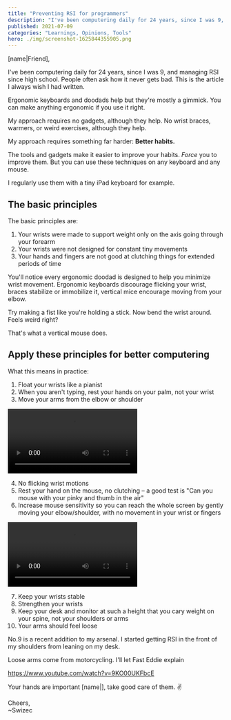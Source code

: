 ```yaml
---
title: "Preventing RSI for programmers"
description: "I've been computering daily for 24 years, since I was 9, and managing RSI since high school. People often ask how it never gets bad. This is the article I always wish I had written."
published: 2021-07-09
categories: "Learnings, Opinions, Tools"
hero: ./img/screenshot-1625844355905.png
---
```


[name|Friend],

I've been computering daily for 24 years, since I was 9, and managing RSI since high school. People often ask how it never gets bad. This is the article I always wish I had written.

Ergonomic keyboards and doodads help but they're mostly a gimmick. You can make anything ergonomic if you use it right.

My approach requires no gadgets, although they help. No wrist braces, warmers, or weird exercises, although they help.

My approach requires something far harder: **Better habits.**

The tools and gadgets make it easier to improve your habits. _Force_ you to improve them. But you can use these techniques on any keyboard and any mouse.

I regularly use them with a tiny iPad keyboard for example.

## The basic principles

The basic principles are:

1. Your wrists were made to support weight only on the axis going through your forearm
2. Your wrists were not designed for constant tiny movements
3. Your hands and fingers are not good at clutching things for extended periods of time

You'll notice every ergonomic doodad is designed to help you minimize wrist movement. Ergonomic keyboards discourage flicking your wrist, braces stabilize or immobilize it, vertical mice encourage moving from your elbow.

Try making a fist like you're holding a stick. Now bend the wrist around. Feels weird right?

That's what a vertical mouse does.

## Apply these principles for better computering

What this means in practice:

1. Float your wrists like a pianist
2. When you aren't typing, rest your hands on your palm, not your wrist
3. Move your arms from the elbow or shoulder

![Demonstration of better keyboarding](./img/better-keyboarding.mp4)

4. No flicking wrist motions
5. Rest your hand on the mouse, no clutching – a good test is "Can you mouse with your pinky and thumb in the air"
6. Increase mouse sensitivity so you can reach the whole screen by gently moving your elbow/shoulder, with no movement in your wrist or fingers

![Demonstration of better mousing](./img/better-mousing.mp4)

7. Keep your wrists stable
8. Strengthen your wrists
9. Keep your desk and monitor at such a height that you cary weight on your spine, not your shoulders or arms
10. Your arms should feel loose

No.9 is a recent addition to my arsenal. I started getting RSI in the front of my shoulders from leaning on my desk.

Loose arms come from motorcycling. I'll let Fast Eddie explain

https://www.youtube.com/watch?v=9KO00UKFbcE

Your hands are important [name|], take good care of them. ✌️

Cheers,<br/>
~Swizec

